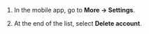 1. In the mobile app, go to **More → Settings**.

1. At the end of the list, select **Delete account**.
